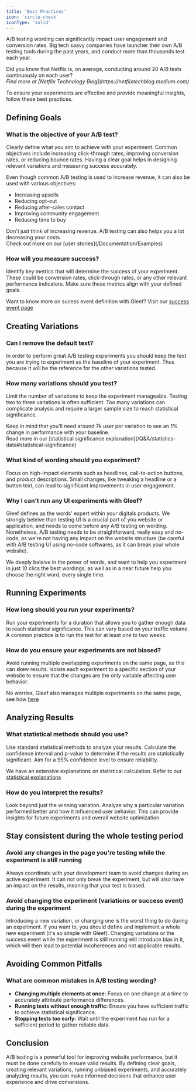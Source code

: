 ```yaml
---
title: 'Best Practices'
icon: 'circle-check'
iconType: 'solid'
---
```


A/B testing wording can significantly impact user engagement and conversion rates. 
Big tech saavy companies have launcher their own A/B testing tools during the past years, and conduct more than thousands test each year.

<Tip>
    Did you know that Netflix is, on average, conducting around 20 A/B tests continuously on each user?<br/>
    <i>Find more at [Netflix Technology Blog](https://netflixtechblog.medium.com)</i>
</Tip>

To ensure your experiments are effective and provide meaningful insights, follow these best practices.


## Defining Goals
### What is the objective of your A/B test?
Clearly define what you aim to achieve with your experiment. Common objectives include increasing click-through rates, improving conversion rates, or reducing bounce rates. Having a clear goal helps in designing relevant variations and measuring success accurately.

Even though common A/B testing is used to increase revenue, it can also be used with various objectives:
- Increasing upsells
- Reducing opt-out
- Reducing after-sales contact
- Improving community engagement
- Reducing time to buy

<Tip>
    Don't just think of increasing revenue. A/B testing can also helps you a lot decreasing your costs. <br/>
    Check out more on our [user stories](/Documentation/Examples)
</Tip>

### How will you measure success?
Identify key metrics that will determine the success of your experiment. These could be conversion rates, click-through rates, or any other relevant performance indicators. Make sure these metrics align with your defined goals.

Want to know more on sucess event definition with Gleef? Visit our [success event page](/how-to/success-event)

## Creating Variations
### Can I remove the default text?
In order to perform great A/B testing experiments you should keep the text you are trying to experiment as the baseline of your experiment.
Thus because it will be the reference for the other variations tested.

### How many variations should you test?
Limit the number of variations to keep the experiment manageable. Testing two to three variations is often sufficient. Too many variations can complicate analysis and require a larger sample size to reach statistical significance.

<Info>
    Keep in mind that you'll need around 7k user per variation to see an 1% change in performance with your baseline.<br/>
    Read more in our [statistical significance explanation](/Q&A/statistics-data#statistical-significance)
</Info>

### What kind of wording should you experiment?
Focus on high-impact elements such as headlines, call-to-action buttons, and product descriptions. Small changes, like tweaking a headline or a button text, can lead to significant improvements in user engagement.

### Why I can't run any UI experiments with Gleef?
Gleef defines as the words' expert within your digitals products.
We strongly beleive than testing UI is a crucial part of you website or application, and needs to come before any A/B testing on wording.
Nonetheless, A/B testing needs to be straightforward, really easy and no-code, as we're not having any impact on the website structure (be careful with A/B testing UI using no-code softwares, as it can break your whole website).

We deeply beleive in the power of words, and want to help you experiment in just 10 clics the best wordings, as well as in a near future help you choose the right word, every single time.


## Running Experiments
### How long should you run your experiments?
Run your experiments for a duration that allows you to gather enough data to reach statistical significance. This can vary based on your traffic volume. A common practice is to run the test for at least one to two weeks.

### How do you ensure your experiments are not biased?
Avoid running multiple overlapping experiments on the same page, as this can skew results. Isolate each experiment to a specific section of your website to ensure that the changes are the only variable affecting user behavior.

<Tip>No worries, Gleef also manages multiple experiments on the same page, see how [here](/Q&A/QA#multiple-experiments)</Tip>

## Analyzing Results
### What statistical methods should you use?
Use standard statistical methods to analyze your results. Calculate the confidence interval and p-value to determine if the results are statistically significant. Aim for a 95% confidence level to ensure reliability.

<Info>We have an extensive explanations on statistical calculation. Refer to our [statistical explanations](/Q&A/statistics-data)</Info>

### How do you interpret the results?
Look beyond just the winning variation. Analyze why a particular variation performed better and how it influenced user behavior. This can provide insights for future experiments and overall website optimization.


## Stay consistent during the whole testing period
### Avoid any changes in the page you're testing while the experiment is still running
Always coordinate with your development team to avoid changes during an active experiment.
It can not only break the experiment, but will also have an impact on the results, meaning that your test is biased.

### Avoid changing the experiment (variations or success event) during the experiment
Introducing a new variation, or changing one is the worst thing to do during an experiment. If you want to, you should define and implement a whole new experiment (it's so simple with Gleef).
Changing variations or the success event while the experiment is still running will introduce bias in it, which will then lead to potential incoherences and not applicable results.


## Avoiding Common Pitfalls
### What are common mistakes in A/B testing wording?
- **Changing multiple elements at once:** Focus on one change at a time to accurately attribute performance differences.
- **Running tests without enough traffic:** Ensure you have sufficient traffic to achieve statistical significance.
- **Stopping tests too early:** Wait until the experiment has run for a sufficient period to gather reliable data.


## Conclusion
A/B testing is a powerful tool for improving website performance, but it must be done carefully to ensure valid results. By defining clear goals, creating relevant variations, running unbiased experiments, and accurately analyzing results, you can make informed decisions that enhance user experience and drive conversions.